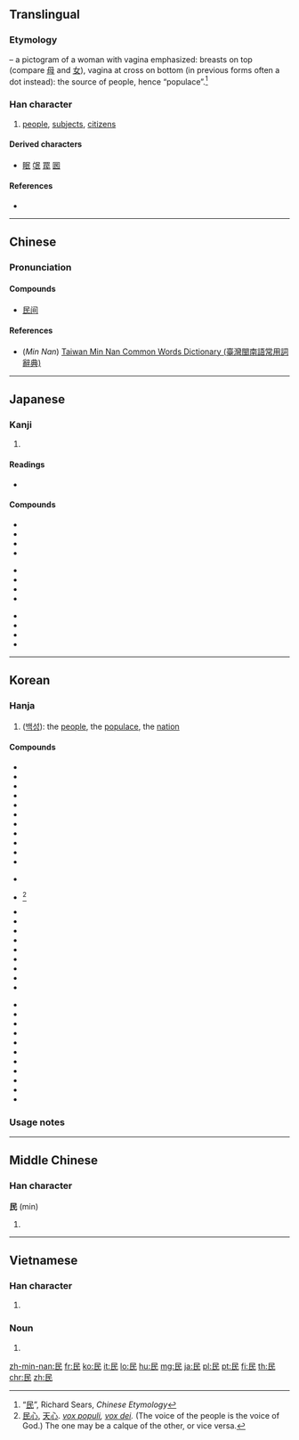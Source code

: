 {{also|艮|良}}
==Translingual==
{{stroke order}}

===Etymology===
{{liushu|p}} – a pictogram of a woman with vagina emphasized: breasts on top (compare [[母]] and [[女]]), vagina at cross on bottom (in previous forms often a dot instead): the source of people, hence “populace”.<ref>“[http://www.chineseetymology.org/CharacterEtymology.aspx?submitButton1=Etymology&characterInput=%E6%B0%91 民]”, Richard Sears, ''Chinese Etymology''</ref>

===Han character===
{{Han char|rn=83|rad=氏|as=01|sn=5|four=7774<sub>7</sub>|canj=口女心 (RVP)}}

# [[people]], [[subject]]s, [[citizen]]s

====Derived characters====
* [[眠]] [[氓]] [[罠]] [[囻]]

====References====
<references/>
* {{Han ref|kx=0598.010|dkj=17028|dj=0988.320|hdz=32131.010|uh=6C11|ud=27665|bh=A5C1|bd=42433}}

----

==Chinese==
{{zh-hanzi-box|[[民]]}}

===Pronunciation===
{{zh-pron
|m=mín,méng
|c=man4
|h=pfs=
|mn=bîn
|w=
|mc=y
|oc=y
|ma=|ma2=
|cat=n
}}

====Compounds====
* [[民间]]

====References====
*(''Min Nan'') [http://twblg.dict.edu.tw/holodict_new/result_detail.jsp?n_no=1670&curpage=1&sample=%E6%B0%91&radiobutton=1&querytarget=1&limit=20&pagenum=4&rowcount=63 Taiwan Min Nan Common Words Dictionary (臺灣閩南語常用詞辭典)]

----

==Japanese==

===Kanji===
{{ja-kanji|grade=4|rs=氏01}}

# {{defn|lang=ja|sort=氏01}}

====Readings====
* {{ja-readings|on=[[みん]] (min)|kun=[[たみ]] (tami)}}

====Compounds====
{{top3}}
* {{l|ja|sc=Jpan|民意|tr=みんい, min'i}}
* {{l|ja|sc=Jpan|民間|tr=みんかん, minkan}}
* {{l|ja|sc=Jpan|民業|tr=みんぎょう, mingyō}}
* {{l|ja|sc=Jpan|民権|tr=みんけん, minken}}
{{mid3}}
* {{l|ja|sc=Jpan|民主|tr=みんしゅ, minshu}}
* {{l|ja|sc=Jpan|民衆|tr=みんしゅう, minshū}}
* {{l|ja|sc=Jpan|民主主義|tr=みんしゅしゅぎ, minshushugi}}
* {{l|ja|sc=Jpan|民族|tr=みんぞく, minzoku}}
{{mid3}}
* {{l|ja|sc=Jpan|民族主義|tr=みんぞくしゅぎ, minzokushugi}}
* {{l|ja|sc=Jpan|国民|tr=こくみん, kokumin}}
* {{l|ja|sc=Jpan|市民|tr=しみん, shimin}}
* {{l|ja|sc=Jpan|市民活動|tr=しみんかつどう, shiminkatsudō}}
{{bottom}}

----

==Korean==

===Hanja===
{{ko-hanja|hangeul=민|rv=min|mr=min|y=min|eumhun=백성|ehrv=baekseong|ehmr=paeksŏng|ehy=paykseng}}

# ([[백성]]): the [[people]], the [[populace]], the [[nation]]

====Compounds====
{{top3}}
* {{l|ko|sc=Kore|民家|tr=[[민가]], min-ga}}
* {{l|ko|sc=Kore|民間|tr=[[민간]], mingan}}
* {{l|ko|sc=Kore|民權|tr=[[민권]], mingwon}}
* {{l|ko|sc=Kore|民道|tr=[[민도]], mindo}}
* {{l|ko|sc=Kore|民亂|tr=[[민란]], minran}}
* {{l|ko|sc=Kore|民泊|tr=[[민박]], minbag}}
* {{l|ko|sc=Kore|民法|tr=[[민법]], minbeob}}
* {{l|ko|sc=Kore|民兵|tr=[[민병]], minbyeong}}
* {{l|ko|sc=Kore|民事|tr=[[민사]], minsa}}
* {{l|ko|sc=Kore|民生|tr=[[민생]], minsaeng}}
* {{l|ko|sc=Kore|民選|tr=[[민선]], minseon}}
{{mid3}}
* {{l|ko|sc=Kore|民俗|tr=[[민속]], minsog}}
* {{l|ko|sc=Kore|民心|tr=[[민심]], minsim}} <ref>[[民心]], [[天心]]. ''[[vox populi]], [[vox dei]].'' (The voice of the people is the voice of God.) The one may be a calque of the other, or vice versa.</ref>
* {{l|ko|sc=Kore|民營|tr=[[민영]], minyeong}}
* {{l|ko|sc=Kore|民謠|tr=[[민요]], minyo}}
* {{l|ko|sc=Kore|民願|tr=[[민원]], minwon}}
* {{l|ko|sc=Kore|民意|tr=[[민의]], minui}}
* {{l|ko|sc=Kore|民政|tr=[[민정]], minjeong}}
* {{l|ko|sc=Kore|民族|tr=[[민족]], minjog}}
* {{l|ko|sc=Kore|民主|tr=[[민주]], minju}}
* {{l|ko|sc=Kore|民衆|tr=[[민중]], minjung}}
* {{l|ko|sc=Kore|民弊|tr=[[민폐]], minpye}}
{{mid3}}
* {{l|ko|sc=Kore|公民|tr=[[공민]], gongmin}}
* {{l|ko|sc=Kore|僑民|tr=[[교민]], gyomin}}
* {{l|ko|sc=Kore|國民|tr=[[국민]], gukmin}}
* {{l|ko|sc=Kore|農民|tr=[[농민]], nongmin}}
* {{l|ko|sc=Kore|常民|tr=[[상민]], sangmin}}
* {{l|ko|sc=Kore|庶民|tr=[[서민]], seomin}}
* {{l|ko|sc=Kore|選民|tr=[[선민]], seonmin}}
* {{l|ko|sc=Kore|市民|tr=[[시민]], simin}}
* {{l|ko|sc=Kore|人民|tr=[[인민]], inmin}}
* {{l|ko|sc=Kore|住民|tr=[[주민]], jumin}}
* {{l|ko|sc=Kore|平民|tr=[[평민]], pyeongmin}}
{{bottom}}

===Usage notes===
<references />

----

==Middle Chinese==

===Han character===
'''民''' (min)

# {{defn|lang=ltc}}

----

==Vietnamese==

===Han character===
{{vi-hantu|[[dân]], [[rân]]|rs=氏01}}

# {{defn|lang=vi|sort=氏01}}

===Noun===
{{vi-noun|sc=Hani}}

# {{han tu form of|dân}}

[[zh-min-nan:民]]
[[fr:民]]
[[ko:民]]
[[it:民]]
[[lo:民]]
[[hu:民]]
[[mg:民]]
[[ja:民]]
[[pl:民]]
[[pt:民]]
[[fi:民]]
[[th:民]]
[[chr:民]]
[[zh:民]]